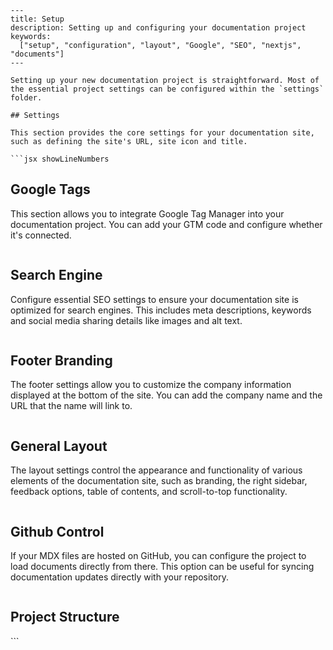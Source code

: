 ````mdx
---
title: Setup
description: Setting up and configuring your documentation project
keywords:
  ["setup", "configuration", "layout", "Google", "SEO", "nextjs", "documents"]
---

Setting up your new documentation project is straightforward. Most of the essential project settings can be configured within the `settings` folder.

## Settings

This section provides the core settings for your documentation site, such as defining the site's URL, site icon and title.

```jsx showLineNumbers
````

## Google Tags

This section allows you to integrate Google Tag Manager into your documentation project. You can add your GTM code and configure whether it's connected.

```jsx showLineNumbers
```

## Search Engine

Configure essential SEO settings to ensure your documentation site is optimized for search engines. This includes meta descriptions, keywords and social media sharing details like images and alt text.

```jsx showLineNumbers
```

## Footer Branding

The footer settings allow you to customize the company information displayed at the bottom of the site. You can add the company name and the URL that the name will link to.

```jsx showLineNumbers
```

## General Layout

The layout settings control the appearance and functionality of various elements of the documentation site, such as branding, the right sidebar, feedback options, table of contents, and scroll-to-top functionality.

```jsx showLineNumbers
```

## Github Control

If your MDX files are hosted on GitHub, you can configure the project to load documents directly from there. This option can be useful for syncing documentation updates directly with your repository.

```jsx showLineNumbers
```

## Project Structure

<CardGrid>
  <Card
    title="Navigation"
    href="/docs/navigation"
    icon="alignJustify"
    variant="small"
    description="Creating your navigation"
  />
</CardGrid>
```

